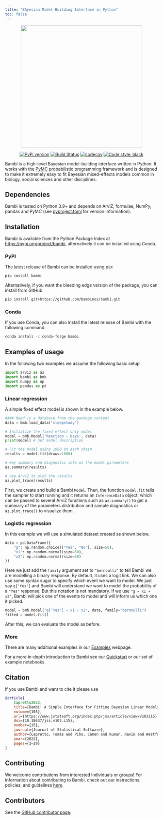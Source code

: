 ```yaml
---
title: "BAyesian Model-Building Interface in Python"
toc: false
---
```


<center>
<img src="https://raw.githubusercontent.com/bambinos/bambi/main/docs/logos/RGB/Bambi_logo.png" width=400></img>
</center>

<center>

[![PyPi version](https://badge.fury.io/py/bambi.svg)](https://badge.fury.io/py/bambi)
[![Build Status](https://github.com/bambinos/bambi/actions/workflows/test.yml/badge.svg)](https://github.com/bambinos/bambi/actions/workflows/test.yml)
[![codecov](https://codecov.io/gh/bambinos/bambi/branch/master/graph/badge.svg?token=ZqH0KCLKAE)](https://codecov.io/gh/bambinos/bambi)
[![Code style: black](https://img.shields.io/badge/code%20style-black-000000.svg)](https://github.com/ambv/black)

</center>


Bambi is a high-level Bayesian model-building interface written in Python. 
It works with the [PyMC](https://www.pymc.io/) probabilistic programming framework and is
designed to make it extremely easy to fit Bayesian mixed-effects models common in biology,
social sciences and other disciplines.


## Dependencies

Bambi is tested on Python 3.9+ and depends on ArviZ, formulae, NumPy, pandas and PyMC 
(see [pyproject.toml](https://github.com/bambinos/bambi/blob/main/pyproject.toml) 
for version information).

## Installation

Bambi is available from the Python Package Index at 
[https://pypi.org/project/bambi](https://pypi.org/project/bambi), alternatively it can be 
installed using Conda.

### PyPI

The latest release of Bambi can be installed using pip:

```bash
pip install bambi
```

Alternatively, if you want the bleeding edge version of the package, you can install from
 GitHub:
   
```bash
pip install git+https://github.com/bambinos/bambi.git
```

### Conda

If you use Conda, you can also install the latest release of Bambi with the following command:

```bash
conda install -c conda-forge bambi
```

## Examples of usage

In the following two examples we assume the following basic setup

```python
import arviz as az
import bambi as bmb
import numpy as np
import pandas as pd
```

### Linear regression

A simple fixed effect model is shown in the example below.

```python
#### Read in a database from the package content
data = bmb.load_data("sleepstudy")

# Initialize the fixed effect only model
model = bmb.Model('Reaction ~ Days', data)
print(model) # Get model description

# Fit the model using 1000 on each chain
results = model.fit(draws=1000)

# Key summary and diagnostic info on the model parameters
az.summary(results)

# Use ArviZ to plot the results
az.plot_trace(results)
```

First, we create and build a Bambi `Model`. Then, the function `model.fit` tells the sampler to start
running and it returns an `InferenceData` object, which can be passed to several ArviZ functions
such as `az.summary()` to get a summary of the parameters distribution and sample diagnostics or
`az.plot_trace()` to visualize them.

### Logistic regression

In this example we will use a simulated dataset created as shown below.

```python
data = pd.DataFrame({
    "g": np.random.choice(["Yes", "No"], size=50),
    "x1": np.random.normal(size=50),
    "x2": np.random.normal(size=50)
})
```

Here we just add the `family` argument set to `"bernoulli"` to tell Bambi we are modelling a binary
response. By default, it uses a logit link. We can also use some syntax sugar to specify which event
we want to model. We just say `g['Yes']` and Bambi will understand we want to model the probability
of a `"Yes"` response. But this notation is not mandatory. If we use `"g ~ x1 + x2"`, Bambi will
pick one of the events to model and will inform us which one it picked.

```python
model = bmb.Model("g['Yes'] ~ x1 + x2", data, family="bernoulli")
fitted = model.fit()
```

After this, we can evaluate the model as before. 

### More

There are many additional examples in our [Examples](https://bambinos.github.io/bambi/notebooks/) webpage. 

For a more in-depth introduction to Bambi see our 
[Quickstart](https://github.com/bambinos/bambi#quickstart) or our set of example notebooks.

## Citation

If you use Bambi and want to cite it please use

```bib
@article{
    Capretto2022,
    title={Bambi: A Simple Interface for Fitting Bayesian Linear Models in Python},
    volume={103},
    url={https://www.jstatsoft.org/index.php/jss/article/view/v103i15},
    doi={10.18637/jss.v103.i15},
    number={15},
    journal={Journal of Statistical Software},
    author={Capretto, Tomás and Piho, Camen and Kumar, Ravin and Westfall, Jacob and Yarkoni, Tal and Martin, Osvaldo A},
    year={2022},
    pages={1–29}
}
```

## Contributing

We welcome contributions from interested individuals or groups! 
For information about contributing to Bambi, check out our instructions, policies, 
and guidelines [here](https://github.com/bambinos/bambi/blob/main/docs/CONTRIBUTING.md).

## Contributors

See the [GitHub contributor page](https://github.com/bambinos/bambi/graphs/contributors).
